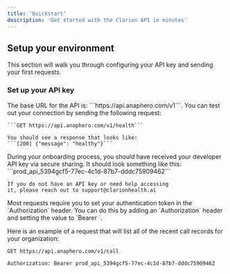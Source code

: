 ```yaml
---
title: 'Quickstart'
description: 'Get started with the Clarion API in minutes'
---
```


## Setup your environment

This section will walk you through configuring your API key and sending your first requests.

### Set up your API key

<AccordionGroup>
<Accordion icon='code' title='Sending your first request'>
    The base URL for the API is: ```https://api.anaphero.com/v1```. You can test out your connection by sending the following request:

    ```GET https://api.anaphero.com/v1/health```

    You should see a response that looks like:
    ```[200] {"message": "healthy"}```

  </Accordion>
  <Accordion icon='key' title='Get your API key'>
    During your onboarding process, you should have received your developer API
    key via secure sharing. It should look something like this: ```prod_api_5394gcf5-77ec-4c1d-87b7-dddc75909462```

    If you do not have an API key or need help accessing
    it, please reach out to support@clarionhealth.ai

  </Accordion>

  <Accordion icon='lock' title='Using Protected Routes'>
    Most requests require you to set your authentication token in the `Authorization` header. You can do this by adding an `Authorization` header and setting the value to `Bearer <your_auth_token>`.

Here is an example of a request that will list all of the recent call records for your organization:

`GET https://api.anaphero.com/v1/call`

`Authorization: Bearer prod_api_5394gcf5-77ec-4c1d-87b7-dddc75909462`

  </Accordion>
  
  
</AccordionGroup>
